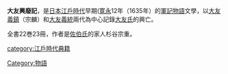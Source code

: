 {{Unreferenced|time=2015-06-16T01:27:40+00:00}}

'''大友興廢記'''，是[[日本|日本]][[江戶時代|江戶時代]]早期([[寛永|寛永]]12年（1635年）的[[軍記物語|軍記物語]]文學，以[[大友義鎮|大友義鎮]]（宗麟）和[[大友義統|大友義統]]兩代為中心記錄[[大友氏|大友氏]]的興亡。

全書22巻23冊，作者是[[佐伯氏|佐伯氏]]的家人杉谷宗重。

[[category:江戶時代典籍|category:江戶時代典籍]]
[[Category:物語|Category:物語]]